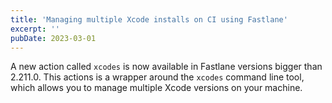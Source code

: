 ```yaml
---
title: 'Managing multiple Xcode installs on CI using Fastlane'
excerpt: ''
pubDate: 2023-03-01
---
```



A new action called `xcodes` is now available in Fastlane versions bigger than 2.211.0. This actions is a wrapper around the `xcodes` command line tool, which allows you to manage multiple Xcode versions on your machine.

<StaticTweet id="1591561723794030592" />

